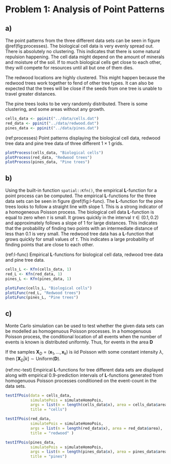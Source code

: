 # Problem 1: Analysis of Point Patterns

## a)

The point patterns from the three different data sets can be seen in figure \@ref(fig:processes). The biological cell data is very evenly spread out. There is absolutely no clustering. This indicates that there is some natural repulsion happening. The cell data might depend on the amount of minerals and moisture of the soil. If to much biological cells get close to each other, they will compete for resources until all but one of them dies.

The redwood locations are highly clustered. This might happen because the redwood trees work together to fend of other tree types. It can also be expected that the trees will be close if the seeds from one tree is unable to travel greater distances.

The pine trees looks to be very randomly distributed. There is some clustering, and some areas without any growth. 
<!-- Why does this happen??  -->


```r
cells_data <- ppinit("../data/cells.dat")
red_data <- ppinit("../data/redwood.dat")
pines_data <- ppinit("../data/pines.dat")
```

(ref:processes) Point patterns displaying the biological cell data, redwood tree data and pine tree data of three different $1 \times 1$ grids.

```r

plotProcess(cells_data, "Biological cells")
plotProcess(red_data, "Redwood trees")
plotProcess(pines_data, "Pine trees")

```




## b)

\todo{The last part of the task has not been done. You need to specify the L-function and display the theoretical function along with the empirical ones.}

Using the built-in function `spatial::Kfn()`, the empirical $\mathbf{L}$-function for a point process can be computed. The empirical $\mathbf{L}$-functions for the three data sets can be seen in figure \@ref(fig:l-func). The $\mathbf{L}$-function for the pine trees looks to follow a straight line with slope 1. This is a strong indicator of a homogeneous Poisson process. 
The biological cell data $\mathbf{L}$-function is equal to zero when $\tau$ is small. It grows quickly in the interval $\tau \in (0.1, 0.2)$ and approximately follows a slope of 1 for large distances. This indicates that the probability of finding two points with an intermediate distance of less than 0.1 is very small. 
The redwood tree data has a $\mathbf{L}$-function that grows quickly for small values of $\tau$. This indicates a large probability of finding points that are close to each other.

(ref:l-func) Empirical $\mathbf{L}$-functions for biological cell data, redwood tree data and pine tree data.

```r

cells_L <- Kfn(cells_data, 1)
red_L <- Kfn(red_data, 1)
pines_L <- Kfn(pines_data, 1)

plotLFunc(cells_L, "Biological cells")
plotLFunc(red_L, "Redwood trees")
plotLFunc(pines_L, "Pine trees")
```


## c)

Monte Carlo simulation can be used to test whether the given data sets can be modelled as homogenuous Poisson processes. In a homogenuous Poisson process, the conditional location of all events when the number of events is known is distributed uniformly. Thus, for events in the area $\mathbf{D}$

If the samples $\mathbf{X}_{D} = (\bm{x}_1, ..., \bm{x}_k)$ is iid Poisson with some constant intensity $\lambda$, then $[\bm{X}_D | k] \sim \text{Uniform}(\bm{D})$.

<!-- I don't know how to write this!! -->

(ref:mc-test) Empirical $\mathbf{L}$-functions for tree different data sets are displayed along with empirical $0.9$-prediction intervals of $\mathbf{L}$-functions generated from homogenuous Poisson processes conditioned on the event-count in the data sets.

```r
testIfPois(data = cells_data,
           simulatePois = simulateHomoPois,
           args = list(n = length(cells_data$x), area = cells_data$area),
           title = "cells")

testIfPois(red_data,
           simulatePois = simulateHomoPois,
           args = list(n = length(red_data$x), area = red_data$area),
           title = "redwood" )

testIfPois(pines_data,
           simulatePois = simulateHomoPois,
           args = list(n = length(pines_data$x), area = pines_data$area),
           title = "pines")


```
